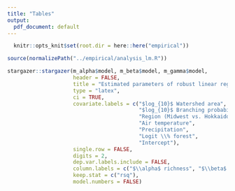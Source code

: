 ```yaml
---
title: "Tables"
output:
  pdf_document: default
---
```


```r
  
  knitr::opts_knit$set(root.dir = here::here("empirical"))

```


```r

source(normalizePath("../empirical/analysis_lm.R"))

stargazer::stargazer(m_alpha$model, m_beta$model, m_gamma$model,
                     header = FALSE,
                     title = "Estimated parameters of robust linear regression models explaining fish species richness in Hokkaido (Japan) and Midwest (US) regions. Dependent variables were log-10 transformed. Environmental variables (air temperature, precipitation, logit \\% forest) are deviations from the regional averages and were standardized to a mean of zero and a standard deviation of one.",
                     type = "latex",
                     ci = TRUE,
                     covariate.labels = c("$log_{10}$ Watershed area",
                                          "$log_{10}$ Branching probability",
                                          "Region (Midwest vs. Hokkaido)",
                                          "Air temperature",
                                          "Precipitation",
                                          "Logit \\% forest",
                                          "Intercept"),
                     single.row = FALSE,
                     digits = 2,
                     dep.var.labels.include = FALSE,
                     column.labels = c("$\\alpha$ richness", "$\\beta$ richness", "$\\gamma$ richness"),
                     keep.stat = c("rsq"),
                     model.numbers = FALSE)

```

